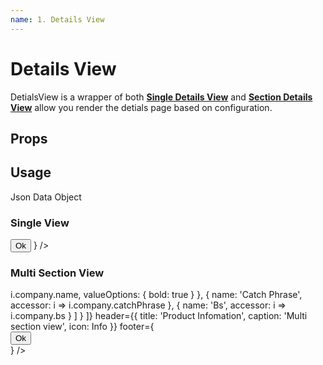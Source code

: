 ```yaml
---
name: 1. Details View
---
```



# Details View

DetialsView is a wrapper of both [**Single Details View**](/src-components-details-view-single-details-view) and [**Section Details View**](/src-components-details-view-section-details-view) allow you render the detials page based on configuration.

## Props

<Props of={DetailsView} />

## Usage

Json Data Object

<ReactJson src={user} />

### Single View

<Playground>
  <DetailsView
    labelAlign="left"
    data={user}
    fields={[
      {
        name: 'name',
        valueOptions: { bold: true },
        gridSize: { md: 6 }
      },
      { name: 'username', gridSize: { md: 6 } },
      'email',
      'phone',
      'website'
    ]}
    header={{
      title: 'User Infomation',
      caption: 'The single section view',
      icon: Info
    }}
    footer={
      <div style={{ textAlign: 'right' }}>
        <Button variant="contained" color="primary">
          Ok
        </Button>
      </div>
    }
  />
</Playground>

### Multi Section View

<Playground>
  <DetailsView
    labelAlign="left"
    data={user}
    fields={[
      {
        title: { subtitle: 'User Info', icon: Info, color: '#FF5733' },
        fields: [
          {
            name: 'name',
            valueOptions: { bold: true },
            gridSize: { md: 6 }
          },
          { name: 'username', gridSize: { md: 6 } },
          { name: 'email', gridSize: { md: 6 } },
          { name: 'phone', gridSize: { md: 6 } },
          'website'
        ]
      },
      {
        title: { subtitle: 'Company Info', icon: Info, color: '#FF5733' },
        fields: [
          {
            name: 'name',
            accessor: i => i.company.name,
            valueOptions: { bold: true }
          },
          {
            name: 'Catch Phrase',
            accessor: i => i.company.catchPhrase
          },
          {
            name: 'Bs',
            accessor: i => i.company.bs
          }
        ]
      }
    ]}
    header={{
      title: 'Product Infomation',
      caption: 'Multi section view',
      icon: Info
    }}
    footer={
      <div style={{ textAlign: 'right' }}>
        <Button variant="contained" color="secondary">
          Ok
        </Button>
      </div>
    }
  />
</Playground>
